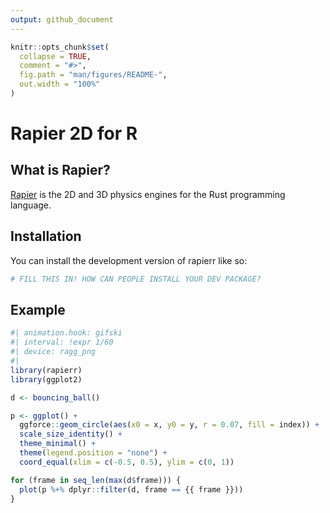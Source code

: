 ```yaml
---
output: github_document
---
```


<!-- README.md is generated from README.Rmd. Please edit that file -->

```r
knitr::opts_chunk$set(
  collapse = TRUE,
  comment = "#>",
  fig.path = "man/figures/README-",
  out.width = "100%"
)
```

# Rapier 2D for R

<!-- badges: start -->
<!-- badges: end -->

## What is Rapier?

[Rapier](https://github.com/dimforge/rapier) is the 2D and 3D physics engines for the Rust programming language. 

## Installation

You can install the development version of rapierr like so:

``` r
# FILL THIS IN! HOW CAN PEOPLE INSTALL YOUR DEV PACKAGE?
```

## Example

```r
#| animation.hook: gifski
#| interval: !expr 1/60
#| device: ragg_png
#| 
library(rapierr)
library(ggplot2)

d <- bouncing_ball()

p <- ggplot() +
  ggforce::geom_circle(aes(x0 = x, y0 = y, r = 0.07, fill = index)) +
  scale_size_identity() +
  theme_minimal() +
  theme(legend.position = "none") +
  coord_equal(xlim = c(-0.5, 0.5), ylim = c(0, 1))

for (frame in seq_len(max(d$frame))) {
  plot(p %+% dplyr::filter(d, frame == {{ frame }}))
}
```
